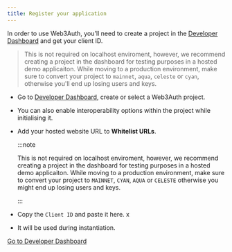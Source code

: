 ```yaml
---
title: Register your application
---
```


In order to use Web3Auth, you'll need to create a project in the [Developer Dashboard](https://dashboard.web3auth.io) and get your client ID.

> This is not required on localhost enviroment, however, we recommend creating a project in the dashboard for testing purposes in a hosted demo
> applicaiton. While moving to a production environment, make sure to convert your project to `mainnet`, `aqua`, `celeste` or `cyan`, otherwise you'll
> end up losing users and keys.

- Go to [Developer Dashboard](https://dashboard.web3auth.io/), create or select a Web3Auth project.

- You can also enable interoperability options within the project while initialising it.

- Add your hosted website URL to **Whitelist URLs**.

  :::note

  This is not required on localhost enviroment, however, we recommend creating a project in the dashboard for testing purposes in a hosted demo
  applicaiton. While moving to a production environment, make sure to convert your project to `MAINNET`, `CYAN`, `AQUA` or `CELESTE` otherwise you
  might end up losing users and keys.

  :::

- Copy the `Client ID` and paste it here. x
- It will be used during instantiation.

<a className="button button--primary" href="https://dashboard.web3auth.io" target="_blank" rel="noreferrer noopener">
  Go to Developer Dashboard
</a>
